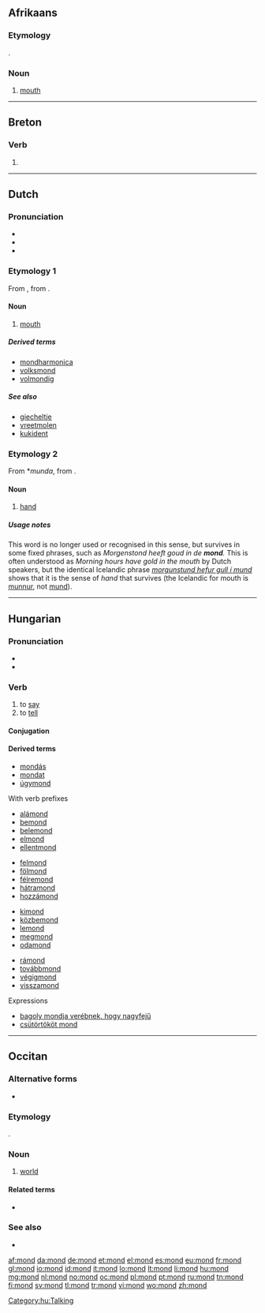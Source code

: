 {{also|Mond|MOND}}
==Afrikaans==

===Etymology===
{{etyl|nl|af}} {{term|mond|lang=af}}.

===Noun===
{{af-noun|monde}}

# {{anatomy|lang=af}} [[mouth]]

----

==Breton==

===Verb===
{{head|br|verb}}

# {{alternative spelling of|mont|lang=br}}

----

==Dutch==

===Pronunciation===
* {{rhymes|ɔnt|lang=nl}}
* {{audio|Nl-mond.ogg|audio}}
* {{IPA|/mɔnt/|lang=nl}}

===Etymology 1===
From {{etyl|odt|nl}} {{term|mund|lang=odt}}, from {{proto|gem-pro|munþaz|lang=nl}}.

====Noun====
{{nl-noun|m|monden|mondje}}

# {{context|anatomy|lang=nl}} [[mouth]]

=====Derived terms=====
{{top4}}
* [[mondharmonica]]
* [[volksmond]]
* [[volmondig]]
{{bottom}}

=====See also=====
* [[giecheltje]]
* [[vreetmolen]]
* [[kukident]]

===Etymology 2===
From {{etyl|odt|nl}} *''munda'', from {{proto|gem-pro|mundō|lang=nl}}.

====Noun====
{{nl-noun|f|monden|mondje}}

# {{obsolete|lang=nl}} [[hand]]

=====Usage notes=====
This word is no longer used or recognised in this sense, but survives in some fixed phrases, such as ''Morgenstond heeft goud in de '''mond'''.'' This is often understood as ''Morning hours have gold in the mouth'' by Dutch speakers, but the identical Icelandic phrase ''[[morgunstund hefur gull í mund]]'' shows that it is the sense of ''hand'' that survives (the Icelandic for mouth is [[munnur|munnur]], not [[mund]]).

----

==Hungarian==

===Pronunciation===
* {{IPA|/ˈmond/|lang=hu}}
* {{hyphenation|mond}}

===Verb===
{{hu-verb}}

# to [[say]]
# to [[tell]]

====Conjugation====
{{hu-conj-ok|mo|n|d|in-past=t}}

====Derived terms====
* [[mondás]]
* [[mondat]]
* [[úgymond]]
; With verb prefixes
{{top4}}
* [[alámond]]
* [[bemond]]
* [[belemond]]
* [[elmond]]
* [[ellentmond]]
{{mid4}}
* [[felmond]]
* [[fölmond]]
* [[félremond]]
* [[hátramond]]
* [[hozzámond]]
{{mid4}}
* [[kimond]]
* [[közbemond]]
* [[lemond]]
* [[megmond]]
* [[odamond]]
{{mid4}}
* [[rámond]]
* [[továbbmond]]
* [[végigmond]]
* [[visszamond]]
{{bottom}}

; Expressions
* [[bagoly mondja verébnek, hogy nagyfejű]]
* [[csütörtököt mond]]

[[Category:hu:Talking]]

----

==Occitan==

===Alternative forms===
* {{l|oc|mound}} {{qualifier|Mistralian}}

===Etymology===
{{etyl|la|oc}} {{term|mundus|lang=la}}.

===Noun===
{{oc-noun|m}}

# [[world]] {{gloss|Earth; the third planet from the sun with respect to distance}}

====Related terms====
* {{l|oc|mondial}}

===See also===
* {{l|oc|tèrra}}

[[af:mond]]
[[da:mond]]
[[de:mond]]
[[et:mond]]
[[el:mond]]
[[es:mond]]
[[eu:mond]]
[[fr:mond]]
[[gl:mond]]
[[io:mond]]
[[id:mond]]
[[it:mond]]
[[lo:mond]]
[[lt:mond]]
[[li:mond]]
[[hu:mond]]
[[mg:mond]]
[[nl:mond]]
[[no:mond]]
[[oc:mond]]
[[pl:mond]]
[[pt:mond]]
[[ru:mond]]
[[tn:mond]]
[[fi:mond]]
[[sv:mond]]
[[tl:mond]]
[[tr:mond]]
[[vi:mond]]
[[wo:mond]]
[[zh:mond]]